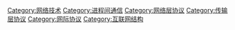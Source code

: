 {{cat main|網路插座}}
[[Category:网络技术|Category:网络技术]]
[[Category:进程间通信|Category:进程间通信]]
[[Category:网络层协议|Category:网络层协议]]
[[Category:传输层协议|Category:传输层协议]]
[[Category:网际协议|Category:网际协议]]
[[Category:互联网结构|Category:互联网结构]]
